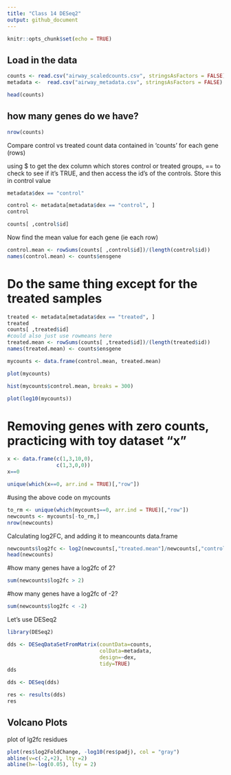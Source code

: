 ```yaml
---
title: "Class 14 DESeq2"
output: github_document
---
```


```r
knitr::opts_chunk$set(echo = TRUE)
```

## Load in the data

```r
counts <- read.csv("airway_scaledcounts.csv", stringsAsFactors = FALSE)
metadata <-  read.csv("airway_metadata.csv", stringsAsFactors = FALSE)
```

```r
head(counts)
```

## how many genes do we have?
```r
nrow(counts)
```

Compare control vs treated count data contained in 'counts' for each gene (rows)

using $ to get the dex column which stores control or treated groups, == to check to see if it's TRUE, and then access the id's of the controls. Store this in control value

```r
metadata$dex == "control"

control <- metadata[metadata$dex == "control", ]
control
```
```r
counts[ ,control$id]
```

Now find the mean value for each gene (ie each row)

```r
control.mean <- rowSums(counts[ ,control$id])/(length(control$id))
names(control.mean) <- counts$ensgene
```

# Do the same thing except for the treated samples

```r
treated <- metadata[metadata$dex == "treated", ]
treated
counts[ ,treated$id]
#could also just use rowmeans here
treated.mean <- rowSums(counts[ ,treated$id])/(length(treated$id))
names(treated.mean) <- counts$ensgene
```

```r
mycounts <- data.frame(control.mean, treated.mean)
```

```r
plot(mycounts)
```

```r
hist(mycounts$control.mean, breaks = 300)
```



```r
plot(log10(mycounts))
```

# Removing genes with zero counts, practicing with toy dataset "x"

```r
x <- data.frame(c(1,3,10,0),
                c(1,3,0,0))
x==0

unique(which(x==0, arr.ind = TRUE)[,"row"])

```
 #using the above code on mycounts
 
```r
to_rm <- unique(which(mycounts==0, arr.ind = TRUE)[,"row"])
newcounts <- mycounts[-to_rm,]
nrow(newcounts)
```
 
Calculating log2FC, and adding it to meancounts data.frame
```r
newcounts$log2fc <- log2(newcounts[,"treated.mean"]/newcounts[,"control.mean"])
head(newcounts)
```

#how many genes have a log2fc of 2?

```r
sum(newcounts$log2fc > 2)
```
#how many genes have a log2fc of -2?

```r
sum(newcounts$log2fc < -2)
```

Let's use DESeq2

```r
library(DESeq2)
```

```r
dds <- DESeqDataSetFromMatrix(countData=counts, 
                              colData=metadata, 
                              design=~dex, 
                              tidy=TRUE)
dds

```

```r
dds <- DESeq(dds)
```

```r
res <- results(dds)
res
```

## Volcano Plots

plot of lg2fc residues

```r
plot(res$log2FoldChange, -log10(res$padj), col = "gray")
abline(v=c(-2,+2), lty =2)
abline(h=-log(0.05), lty = 2)
```



